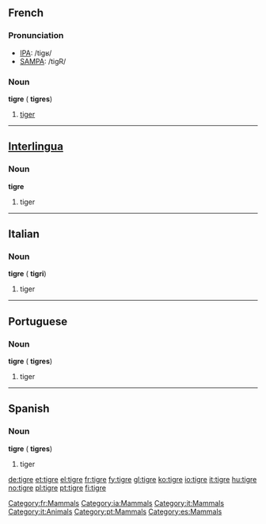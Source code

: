 {{see|Tigre|tigré}}
==French==

===Pronunciation===
*[[w:IPA|IPA]]: /tiɡʁ/
*[[w:SAMPA|SAMPA]]: /tigR/

[[Category:fr:Mammals]]

===Noun===
{{fr-infl-noun|sm=tigre|sf=tigresse|pm=tigres|pf=tigresses|smp=tiɡʁ|sfp=ti.ɡʁɛs|pmp=tiɡʁ|pfp=ti.ɡʁɛs}}
'''tigre''' {{m}} ({{plural}} '''tigres''')

# [[tiger]]

----

==[[Interlingua]]==
[[Category:ia:Mammals]]

===Noun===
'''tigre'''

# tiger

----

==Italian==
[[Category:it:Mammals]]

===Noun===
'''tigre''' {{f}} ({{plural}} '''tigri''')

# tiger

[[Category:it:Animals]]

----

==Portuguese==
[[Category:pt:Mammals]]

===Noun===
'''tigre''' {{m}} ({{plural}} '''tigres''')

# tiger

----

==Spanish==
[[Category:es:Mammals]]

===Noun===
'''tigre''' {{m}} ({{plural}} '''tigres''')

# tiger

[[de:tigre]]
[[et:tigre]]
[[el:tigre]]
[[fr:tigre]]
[[fy:tigre]]
[[gl:tigre]]
[[ko:tigre]]
[[io:tigre]]
[[it:tigre]]
[[hu:tigre]]
[[no:tigre]]
[[pl:tigre]]
[[pt:tigre]]
[[fi:tigre]]